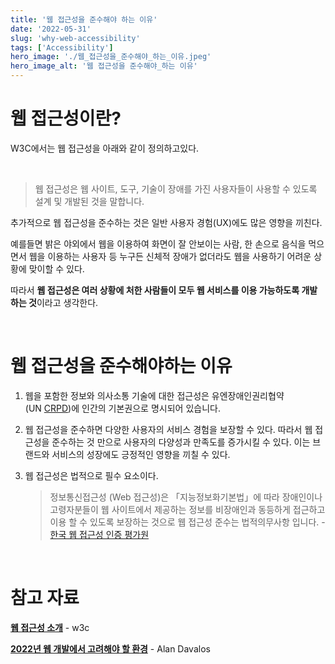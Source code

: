 ```yaml
---
title: '웹 접근성을 준수해야 하는 이유'
date: '2022-05-31'
slug: 'why-web-accessibility'
tags: ['Accessibility']
hero_image: './웹_접근성을_준수해야_하는_이유.jpeg'
hero_image_alt: '웹 접근성을 준수해야_하는 이유'
---
```

# 웹 접근성이란?

W3C에서는 웹 접근성을 아래와 같이 정의하고있다.

<br/>

> 웹 접근성은 웹 사이트, 도구, 기술이 장애를 가진 사용자들이 사용할 수 있도록 설계 및 개발된 것을 말합니다.
> 

추가적으로 웹 접근성을 준수하는 것은 일반 사용자 경험(UX)에도 많은 영향을 끼친다.

예를들면 밝은 야외에서 웹을 이용하여 화면이 잘 안보이는 사람, 한 손으로 음식을 먹으면서 웹을 이용하는 사용자 등 누구든 신체적 장애가 없더라도 웹을 사용하기 어려운 상황에 맞이할 수 있다.

따라서 **웹 접근성은 여러 상황에 처한 사람들이 모두 웹 서비스를 이용 가능하도록 개발하는 것**이라고 생각한다.

<br/>

# 웹 접근성을 준수해야하는 이유

1. 웹을 포함한 정보와 의사소통 기술에 대한 접근성은 유엔장애인권리협약(UN [CRPD](https://www.un.org/development/desa/disabilities/convention-on-the-rights-of-persons-with-disabilities.html))에 인간의 기본권으로 명시되어 있습니다.
2. 웹 접근성을 준수하면 다양한 사용자의 서비스 경험을 보장할 수 있다. 따라서 웹 접근성을 준수하는 것 만으로 사용자의 다양성과 만족도를 증가시킬 수 있다. 이는 브랜드와 서비스의 성장에도 긍정적인 영향을 끼칠 수 있다.
3. 웹 접근성은 법적으로 필수 요소이다.
    
    > 정보통신접근성 (Web 접근성)은 「지능정보화기본법」에 따라 장애인이나 고령자분들이 웹 사이트에서 제공하는 정보를 비장애인과 동등하게 접근하고 이용 할 수 있도록 보장하는 것으로 웹 접근성 준수는 법적의무사항 입니다. - [한국 웹 접근성 인증 평가원](http://www.wa.or.kr/m1/sub1.asp)
    > 
    
<br/>

# 참고 자료

[**웹 접근성 소개**](https://www.w3.org/WAI/fundamentals/accessibility-intro/ko) - w3c

**[2022년 웹 개발에서 고려해야 할 환경](https://engineering.linecorp.com/ko/blog/the-baseline-for-web-development-in-2022)** - Alan Davalos